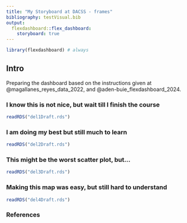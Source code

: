 ```yaml
---
title: "My Storyboard at DACSS - frames"
bibliography: testVisual.bib
output: 
  flexdashboard::flex_dashboard:
    storyboard: true
---
```


```r
library(flexdashboard) # always
```

## Intro {.sidebar}

Preparing the dashboard based on the instructions given at @magallanes_reyes_data_2022, and @aden-buie_flexdashboard_2024.



### I know this is not nice, but wait till I finish the course


```r
readRDS("del1Draft.rds")
```



### I am doing my best but still much to learn

```r
readRDS("del2Draft.rds")
```


### This might be the worst scatter plot, but...

```r
readRDS("del3Draft.rds")
```

### Making this map was easy, but still hard to understand

```r
readRDS("del4Draft.rds")
```

### References
